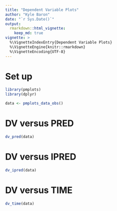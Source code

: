 ```yaml
---
title: "Dependent Variable Plots"
author: "Kyle Baron"
date: "`r Sys.Date()`"
output: 
  rmarkdown::html_vignette: 
    keep_md: true
vignette: >
  %\VignetteIndexEntry{Dependent Variable Plots}
  %\VignetteEngine{knitr::rmarkdown}
  %\VignetteEncoding{UTF-8}
---
```



# Set up
```r
library(pmplots)
library(dplyr)

data <- pmplots_data_obs()
```


# DV versus PRED

```r
dv_pred(data)
```

# DV versus IPRED

```r
dv_ipred(data)
```

# DV versus TIME
```r
dv_time(data)
```

